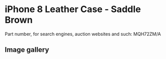 
# iPhone 8 Leather Case - Saddle Brown

Part number, for search engines, auction websites and such: MQH72ZM/A

## Image gallery

<div style={{ width: "768px" }}>
  <GalleryComponent
    images={[
      {
        original: "/everysource/MQH72.webp",
        thumbnail: "/everypreview/MQH72.webp",
      },
      {
        original: "/everysource/MQH72_AV1_GOLD.webp",
        thumbnail: "/everypreview/MQH72_AV1_GOLD.webp",
      },
      {
        original: "/everysource/MQH72_AV1_SILVER.webp",
        thumbnail: "/everypreview/MQH72_AV1_SILVER.webp",
      },
      {
        original: "/everysource/MQH72_AV1_SPACE_GRAY.webp",
        thumbnail: "/everypreview/MQH72_AV1_SPACE_GRAY.webp",
      },
      {
        original: "/everysource/MQH72_AV2.webp",
        thumbnail: "/everypreview/MQH72_AV2.webp",
      }
    ]}
  />
</div>